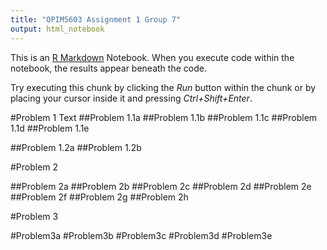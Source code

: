 ```yaml
---
title: "OPIM5603 Assignment 1 Group 7"
output: html_notebook
---
```


This is an [R Markdown](http://rmarkdown.rstudio.com) Notebook. When you execute code within the notebook, the results appear beneath the code. 

Try executing this chunk by clicking the *Run* button within the chunk or by placing your cursor inside it and pressing *Ctrl+Shift+Enter*. 

#Problem 1
Text
##Problem 1.1a
##Problem 1.1b
##Problem 1.1c
##Problem 1.1d
##Problem 1.1e

##Problem 1.2a
##Problem 1.2b

#Problem 2

##Problem 2a
##Problem 2b
##Problem 2c
##Problem 2d
##Problem 2e
##Problem 2f
##Problem 2g
##Problem 2h

#Problem 3

#Problem3a
#Problem3b
#Problem3c
#Problem3d
#Problem3e
